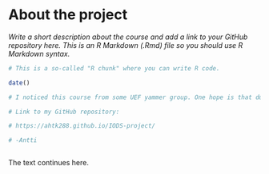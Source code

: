 
# About the project

*Write a short description about the course and add a link to your GitHub repository here. This is an R Markdown (.Rmd) file so you should use R Markdown syntax.*

```r
# This is a so-called "R chunk" where you can write R code.

date()

# I noticed this course from some UEF yammer group. One hope is that during this course we would learn how to extract data from open data interfaces, although not sure if this is part of the course agenda. Perhaps I am not fully realized yet what is this course about, but the course name "Introduction to open data science" raised my interest towards this course.

# Link to my GitHub repository:

# https://ahtk288.github.io/IODS-project/

# -Antti



```
The text continues here.

